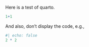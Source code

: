Here is a test of quarto. 

```r
1+1
```

And also, don't display the code, e.g., 

```r
#| echo: false
2 * 2
```
